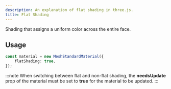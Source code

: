 ```yaml
---
description: An explanation of flat shading in three.js.
title: Flat Shading
---
```



Shading that assigns a uniform color across the entire face.

<App client:visible />
<Tabs directory="shaders/flat-shading" />

## Usage

```ts
const material = new MeshStandardMaterial({
	flatShading: true,
});
```

:::note
When switching between flat and non-flat shading, the **needsUpdate** prop of
the material must be set to **true** for the material to be updated.
:::

